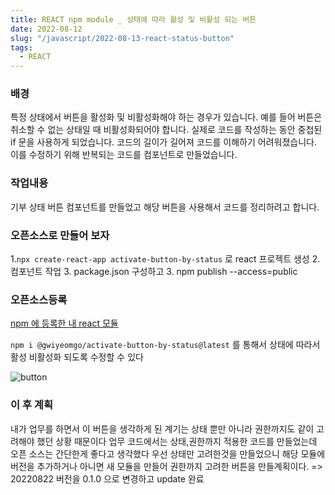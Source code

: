 ```yaml
---
title: REACT npm module _ 상태에 따라 활성 및 비활성 되는 버튼
date: 2022-08-12
slug: "/javascript/2022-08-13-react-status-button"
tags:
  - REACT
---
```


### 배경
특정 상태에서 버튼을 활성화 및 비활성화해야 하는 경우가 있습니다.
예를 들어 버튼은 취소할 수 없는 상태일 때 비활성화되어야 합니다.
실제로 코드를 작성하는 동안 중첩된 if 문을 사용하게 되었습니다.
코드의 길이가 길어져 코드를 이해하기 어려워졌습니다.
이를 수정하기 위해 반복되는 코드를 컴포넌트로 만들었습니다.

### 작업내용
기부 상태 버튼 컴포넌트를 만들었고
해당 버튼을 사용해서 코드를 정리하려고 합니다.

### 오픈소스로 만들어 보자
1.`npx create-react-app activate-button-by-status` 로 react 프로젝트 생성
2. 컴포넌트 작업
3. package.json 구성하고
3. npm publish --access=public


### 오픈소스등록
[npm 에 등록한 내 react 모듈](https://www.npmjs.com/package/@gwiyeomgo/activate-button-by-status)

`npm i @gwiyeomgo/activate-button-by-status@latest`
를 통해서 상태에 따라서 활성 비활성화 되도록 수정할 수 있다

![button](./activate-button.jpg)

### 이 후 계획
내가 업무를 하면서 이 버튼을 생각하게 된 계기는
상태 뿐만 아니라 권한까지도 같이 고려해야 했던 상황 때문이다
업무 코드에서는 상태,권한까지 적용한 코드를 만들었는데
오픈 소스는 간단한게 좋다고 생각했다
우선 상태만 고려한것을 만들었으니
해당 모듈에 버전을 추가하거나
아니면 새 모듈을 만들어 권한까지 고려한 버튼을 만들계획이다.
=> 20220822 버전을 0.1.0 으로 변경하고 update 완료

